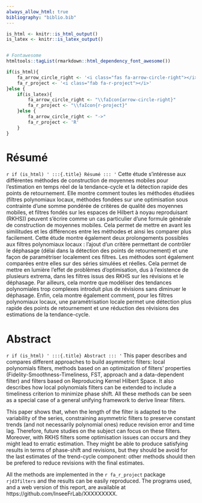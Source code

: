 ```yaml
--- 
always_allow_html: true
bibliography: "biblio.bib"
---
```


```r
is_html <- knitr::is_html_output()
is_latex <- knitr::is_latex_output()


# Fontawesome
htmltools::tagList(rmarkdown::html_dependency_font_awesome())

if(is_html){
    fa_arrow_circle_right <- '<i class="fas fa-arrow-circle-right"></i>'
    fa_r_project <- '<i class="fab fa-r-project"></i>'
}else {
    if(is_latex){
        fa_arrow_circle_right <- "\\faIcon{arrow-circle-right}"
        fa_r_project <- "\\faIcon{r-project}"
    }else {
        fa_arrow_circle_right <- "->"
        fa_r_project <- 'R'
    }
}

```

\thispagestyle{fancy}

# Résumé {-}

:::: {.abstract}
`r if (is_html) '
:::{.title}
Résumé
:::
'`
Cette étude s'intéresse aux différentes méthodes de construction de moyennes mobiles pour l'estimation en temps réel de la tendance-cycle et la détection rapide des points de retournement.
Elle montre comment toutes les méthodes étudiées (filtres polynomiaux locaux, méthodes fondées sur une optimisation sous contrainte d’une somme pondérée de critères de qualité des moyennes mobiles, et filtres fondés sur les espaces de Hilbert à noyau reproduisant (RKHS)) peuvent s'écrire comme un cas particulier d'une formule générale de construction de moyennes mobiles.
Cela permet de mettre en avant les similitudes et les différences entre les méthodes et ainsi les comparer plus facilement.
Cette étude montre également deux prolongements possibles aux filtres polynomiaux locaux : l'ajout d'un critère permettant de contrôler le déphasage (délai dans la détection des points de retournement) et une façon de paramétriser localement ces filtres. 
Les méthodes sont également comparées entre elles sur des séries simulées et réelles.
Cela permet de mettre en lumière l'effet de problèmes d'optimisation, dus à l'existence de plusieurs extrema, dans les filtres issus des RKHS sur les révisions et le déphasage.
Par ailleurs, cela montre que modéliser des tendances polynomiales trop complexes introduit plus de révisions sans diminuer le déphasage.
Enfin, cela montre également comment, pour les filtres polynomiaux locaux, une paramétrisation locale permet une détection plus rapide des points de retournement et une réduction des révisions des estimations de la tendance-cycle.
::::


# Abstract {-}

:::: {.abstract}
`r if (is_html) '
:::{.title}
Abstract
:::
'`
This paper describes and compares different approaches to build asymmetric filters: local polynomials filters, methods based on an optimization of filters' properties (Fidelity-Smoothness-Timeliness, FST, approach and a data-dependent filter) and filters based on Reproducing Kernel Hilbert Space.
It also describes how local polynomials filters can be extended to include a timeliness criterion to minimize phase shift.
All these methods can be seen as a special case of a general unifying framework to derive linear filters.

This paper shows that, when the length of the filter is adapted to the variability of the series, constraining asymmetric filters to preserve constant trends (and not necessarily polynomial ones) reduce revision error and time lag. 
Therefore, future studies on the subject can focus on these filters.
Moreover, with RKHS filters some optimisation issues can occurs and they might lead to erratic estimation.
They might be able to produce satisfying results in terms of phase-shift and revisions, but they should be avoid for the last estimates of the trend-cycle component: other methods should then be prefered to reduce revisions with the final estimates.

All the methods are implemented in the `r fa_r_project` package `rjd3filters` and the results can be easily reproduced.
The programs used, and a web version of this report, are available at https://github.com/InseeFrLab/XXXXXXXXX.
::::

\newpage